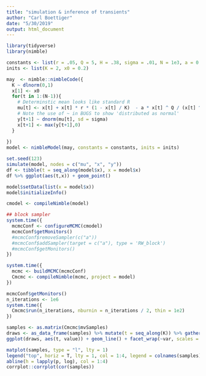 ```yaml
---
title: "simulation & inference of transients"
author: "Carl Boettiger"
date: "5/30/2019"
output: html_document
---
```

  
```r
library(tidyverse)
library(nimble)
```
  
```r
constants <- list(r = .05, Q = 5, H = .38, sigma = .01, N = 1e3, a = 0.023)
inits <- list(K = 2, x0 = 0.2)
```

```r
may  <- nimble::nimbleCode({
  K ~ dlnorm(0,1)
  x[1] <- x0
  for(t in 1:(N-1)){
    # Determinstic mean looks like standard R
    mu[t] <- x[t] + x[t] * r * (1 - x[t] / K)  - a * x[t] ^ Q / (x[t] ^ Q + H ^ Q)
    # Note the use of ~ in BUGS to show 'distributed as normal' 
    y[t+1] ~ dnorm(mu[t], sd = sigma)
    x[t+1] <- max(y[t+1],0)
  }
  
})
model <- nimbleModel(may, constants = constants, inits = inits)
```

```r
set.seed(123)
simulate(model, nodes = c("mu", "x", "y"))
df <- tibble(t = seq_along(model$x), x = model$x)
df %>% ggplot(aes(t,x)) + geom_point()
```
```r
model$setData(list(x = model$x))
model$initializeInfo()
```



```r
cmodel <- compileNimble(model)
```


```r
## block sampler
system.time({
  mcmcConf <- configureMCMC(cmodel)
  mcmcConf$getMonitors()
  #mcmcConf$removeSampler(c("a"))
  #mcmcConf$addSampler(target = c("a"), type = 'RW_block')
  #mcmcConf$getMonitors()
})
```

```r
system.time({
  mcmc <- buildMCMC(mcmcConf)
  Cmcmc <- compileNimble(mcmc, project = model)
})
```

```r
mcmcConf$getMonitors()
n_iterations <- 1e6
system.time({
  Cmcmc$run(n_iterations, nburnin = n_iterations / 2, thin = 1e2)
})
```


```r
samples <- as.matrix(Cmcmc$mvSamples)
draws <- as_data_frame(samples) %>% mutate(t = seq_along(K)) %>% gather(var,value, -t)
ggplot(draws, aes(t, value)) + geom_line() + facet_wrap(~var, scales = "free")
```

```r
matplot(samples, type = "l", lty = 1)
legend("top", horiz = T, lty = 1, col = 1:4, legend = colnames(samples), bty = "n")
abline(h = lapply(p, log), col = 1:4)
corrplot::corrplot(cor(samples))
```

